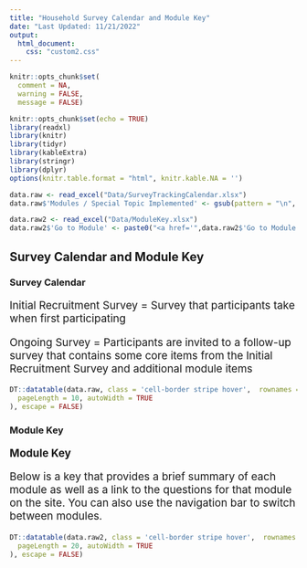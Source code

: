 ```yaml
---
title: "Household Survey Calendar and Module Key"
date: "Last Updated: 11/21/2022"
output: 
  html_document:
    css: "custom2.css"
---
```


```r
knitr::opts_chunk$set(
  comment = NA,
  warning = FALSE,
  message = FALSE)
```


```r
knitr::opts_chunk$set(echo = TRUE)
library(readxl)
library(knitr)
library(tidyr)
library(kableExtra)
library(stringr)
library(dplyr)
options(knitr.table.format = "html", knitr.kable.NA = '') 
```

```r
data.raw <- read_excel("Data/SurveyTrackingCalendar.xlsx")
data.raw$'Modules / Special Topic Implemented' <- gsub(pattern = "\n", replacement = "<br/>", x = data.raw$'Modules / Special Topic Implemented')

data.raw2 <- read_excel("Data/ModuleKey.xlsx")
data.raw2$'Go to Module' <- paste0("<a href='",data.raw2$'Go to Module',"'>", data.raw2$'Go to Module',"</a>")

```

## Survey Calendar and Module Key {.tabset}

### Survey Calendar

<p style="font-size:14pt">Initial Recruitment Survey = Survey that participants take when first participating</p>
<p style="font-size:14pt">Ongoing Survey = Participants are invited to a follow-up survey that contains some core items from the Initial Recruitment Survey and additional module items</p>
```r

DT::datatable(data.raw, class = 'cell-border stripe hover',  rownames = F,  options = list(
  pageLength = 10, autoWidth = TRUE
), escape = FALSE)
```
### Module Key
<p style="font-size:14pt; font-weight:bold">Module Key</p>
<p style="font-size:14pt">Below is a key that provides a brief summary of each module as well as a link to the questions for that module on the site. You can also use the navigation bar to switch between modules.</p>
```r

DT::datatable(data.raw2, class = 'cell-border stripe hover',  rownames = F,  options = list(
  pageLength = 20, autoWidth = TRUE
), escape = FALSE)
```
## {-}
